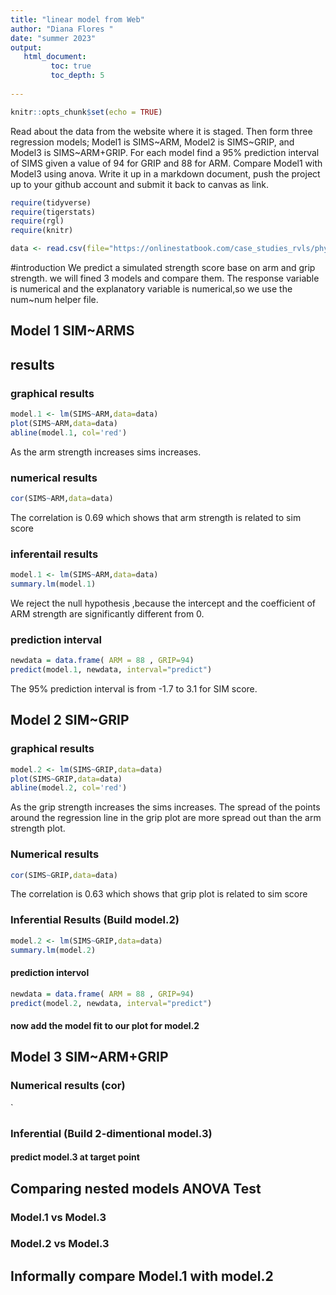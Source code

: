 ```yaml
---
title: "linear model from Web"
author: "Diana Flores "
date: "summer 2023"
output:
   html_document:
         toc: true
         toc_depth: 5
        
---
```


```r
knitr::opts_chunk$set(echo = TRUE)
```

Read about the data from the website where it is staged.  Then form three regression models; Model1 is SIMS~ARM, Model2 is SIMS~GRIP, and Model3 is SIMS~ARM+GRIP. For each model find a 95% prediction interval of SIMS given a value of 94  for GRIP and 88 for ARM. Compare Model1 with Model3 using anova. Write it up in a markdown document, push the project up to your github account and submit it back to canvas as link. 

 


```r
require(tidyverse)
require(tigerstats)
require(rgl)
require(knitr)

```

```r
data <- read.csv(file="https://onlinestatbook.com/case_studies_rvls/physical_strength/data.txt",sep="",header=TRUE)  

```

#introduction 
We predict a simulated strength score base on arm and grip strength. we will fined 3 models and compare them.
The response variable is numerical and the explanatory variable is numerical,so we use the num~num helper file. 


## Model 1 SIM~ARMS


## results

### graphical results
```r
model.1 <- lm(SIMS~ARM,data=data)
plot(SIMS~ARM,data=data)
abline(model.1, col='red')
```

As the arm strength increases sims increases.

### numerical results

```r
cor(SIMS~ARM,data=data)
```
The correlation is 0.69 which shows that arm strength is related to sim score

### inferentail results 

```r
model.1 <- lm(SIMS~ARM,data=data)
summary.lm(model.1)
```
We reject the null hypothesis ,because the intercept and the coefficient of ARM strength are significantly different from 0.

### prediction interval
```r
newdata = data.frame( ARM = 88 , GRIP=94)
predict(model.1, newdata, interval="predict")
```



The 95% prediction interval is from -1.7 to 3.1 for SIM score.


## Model 2 SIM~GRIP



### graphical results
```r
model.2 <- lm(SIMS~GRIP,data=data)
plot(SIMS~GRIP,data=data)
abline(model.2, col='red')
```

As the grip strength increases the sims increases. The spread of the points around the regression line in the grip plot are more spread out than the arm strength plot.


### Numerical results 


```r
cor(SIMS~GRIP,data=data)
```
 The correlation is 0.63 which shows that grip plot is related to sim score




### Inferential Results (Build model.2)


```r
model.2 <- lm(SIMS~GRIP,data=data)
summary.lm(model.2)
```



  

#### prediction intervol 

```r
newdata = data.frame( ARM = 88 , GRIP=94)
predict(model.2, newdata, interval="predict")
```





#### now add the model fit to our plot for model.2
  


## Model 3 SIM~ARM+GRIP

### Numerical results (cor)

`
  
### Inferential  (Build 2-dimentional model.3)

#### predict model.3 at target point
  

## Comparing nested models ANOVA Test

### Model.1 vs Model.3
### Model.2 vs Model.3

## Informally compare Model.1 with model.2


